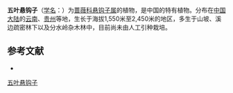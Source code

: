 {{Speciesbox
| name = 五叶悬钩子
| status = 
| status_system = 
| image =
| genus = Rubus
| species = quinquefoliolatus
| authority = Yu et Lu
}}

'''五叶悬钩子'''（[[学名|学名]]：{{lang|la|''Rubus quinquefoliolatus''}}）为[[蔷薇科|蔷薇科]][[悬钩子属|悬钩子属]]的植物，是中国的特有植物。分布在[[中国大陆|中国大陆]]的[[云南|云南]]、[[贵州|贵州]]等地，生长于海拔1,550米至2,450米的地区，多生于山坡、溪边疏密林下以及分水岭杂木林中，目前尚未由人工引种栽培。

== 参考文献 ==
<div class="references-small">
* {{cite web| url =http://www.bioinfo.cn/db05/KmzwSpecies.php?action=view&id=19485| title =五叶悬钩子| work =《中国高等植物数据库全库》| publisher =中国科学院微生物研究所| author =昆明植物研究所| accessdate =2009-02-25| deadurl =yes| archiveurl =https://web.archive.org/web/20160305002125/http://www.bioinfo.cn/db05/KmzwSpecies.php?action=view&id=19485| archivedate =2016-03-05}}
</div>
{{Taxonbar|from=Q10881595}}

[[Category:悬钩子属|五叶悬钩子]]


{{植物小作品}}